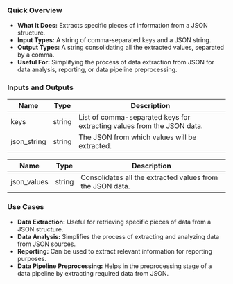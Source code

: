 ### Quick Overview

- **What It Does:** Extracts specific pieces of information from a JSON structure.
- **Input Types:** A string of comma-separated keys and a JSON string.
- **Output Types:** A string consolidating all the extracted values, separated by a comma.
- **Useful For:** Simplifying the process of data extraction from JSON for data analysis, reporting, or data pipeline preprocessing.

### Inputs and Outputs

| Name        | Type   | Description                                                            |
| ----------- | ------ | ---------------------------------------------------------------------- |
| keys        | string | List of comma-separated keys for extracting values from the JSON data. |
| json_string | string | The JSON from which values will be extracted.                          |

| Name        | Type   | Description                                               |
| ----------- | ------ | --------------------------------------------------------- |
| json_values | string | Consolidates all the extracted values from the JSON data. |

### Use Cases

- **Data Extraction:** Useful for retrieving specific pieces of data from a JSON structure.
- **Data Analysis:** Simplifies the process of extracting and analyzing data from JSON sources.
- **Reporting:** Can be used to extract relevant information for reporting purposes.
- **Data Pipeline Preprocessing:** Helps in the preprocessing stage of a data pipeline by extracting required data from JSON.
